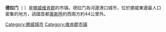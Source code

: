 {{Unreferenced|time=2021-02-01T17:55:32+00:00}}
{{NoteTA
|1=zh-hans:布斯克吕; zh-tw:布斯克魯;
}}
{{城市|
城市名称=德拉门|
外文名称={{lang|no|Drammen}}|
代表图像=Drammens teater.jpg|
国家=挪威|
区=维肯郡|
南北=北|纬度=59|纬分=44|纬秒=|
东西=东|经度=10|经分=09|经秒=|
海拔=|
面积=137|
人口=58,730|
统计时间=2007年|
市长={{lang|no|Tore Opdal Hansen}}|
时区=UTC+1（夏季时间：UTC +2）|
地图档名=Drammen location.png|
大小=150px|
网址=www.drammen.kommune.no|
}}
'''德拉门'''（{{lang-no|Drammen}} {{audio|Drammen.ogg|聆听}}）是[[挪威|挪威]][[维肯郡|维肯郡]]的市镇。德拉门為河邊港口城市，位於挪威東邊最人口密集的地方，該國首都[[奧斯陸|奧斯陸]]的西南方約44公里外。

{{Norway-geo-stub}}
{{Authority control}}
{{维肯郡市镇列表}}

[[Category:挪威城市|Category:挪威城市]]
[[Category:维肯郡市镇|Category:维肯郡市镇]]